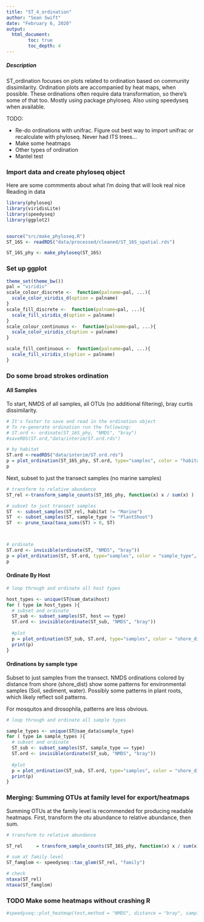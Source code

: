 ```yaml
---
title: "ST_4_ordination"
author: "Sean Swift"
date: "February 6, 2020"
output: 
  html_document:
        toc: true
        toc_depth: 4
---
```


##### Description
ST_ordination focuses on plots related to ordination based on community dissimilarity.
Ordination plots are accompanied by heat maps, when possible.
These ordinations often require data transformation, so there's some of that too. 
Mostly using package phyloseq. Also using speedyseq when available.

TODO: 

  * Re-do ordinations with unifrac. Figure out best way to import unifrac or recalculate with phyloseq. Never had ITS trees...
  * Make some heatmaps
  * Other types of ordination
  * Mantel test

### Import data and create phyloseq object
Here are some commments about what I'm doing that will look real nice
Reading in data

```r
library(phyloseq)
library(viridisLite)
library(speedyseq)
library(ggplot2)


source("src/make_phyloseq.R")
ST_16S <- readRDS("data/processed/cleaned/ST_16S_spatial.rds")

ST_16S_phy <- make_phyloseq(ST_16S)


```


### Set up ggplot
```r
theme_set(theme_bw())
pal = "viridis"
scale_colour_discrete <-  function(palname=pal, ...){
  scale_color_viridis_d(option = palname)
}
scale_fill_discrete <-  function(palname=pal, ...){
  scale_fill_viridis_d(option = palname)
}
scale_colour_continuous <-  function(palname=pal, ...){
  scale_color_viridis_c(option = palname)
}

scale_fill_continuous <-  function(palname=pal, ...){
  scale_fill_viridis_c(option = palname)
}
```


### Do some broad strokes ordination

#### All Samples
To start, NMDS of all samples, all OTUs (no additional filtering), bray curtis dissimilarity. 

```r
# It's faster to save and read in the ordination object
# To re-generate ordination run the following: 
# ST.ord <- ordinate(ST_16S_phy, "NMDS", "bray")
#saveRDS(ST.ord,"data/interim/ST.ord.rds")

# by habitat
ST.ord <-readRDS("data/interim/ST.ord.rds")
p = plot_ordination(ST_16S_phy, ST.ord, type="samples", color = "habitat", shape = "host", title="NMDS, Bray Curtis, All Samples, All OTUs")
p


```

Next, subset to just the transect samples (no marine samples)

```r
# transform to relative abundance
ST_rel <-transform_sample_counts(ST_16S_phy, function(x) x / sum(x) )

# subset to just transect samples
ST  <- subset_samples(ST_rel, habitat != "Marine")
ST  <- subset_samples(ST, sample_type != "PlantShoot")
ST  <- prune_taxa(taxa_sums(ST) > 0, ST)



# ordinate
ST.ord <- invisible(ordinate(ST, "NMDS", "bray"))
p = plot_ordination(ST, ST.ord, type="samples", color = "sample_type", shape = "host", title="NMDS, Bray Curtis, Transect Samples, All OTUs")
p


```
#### Ordinate By Host

```r
# loop through and ordinate all host types

host_types <- unique(ST@sam_data$host)
for ( type in host_types ){
  # subset and ordinate
  ST_sub <- subset_samples(ST, host == type)
  ST.ord <- invisible(ordinate(ST_sub, "NMDS", "bray"))
  
  #plot
  p = plot_ordination(ST_sub, ST.ord, type="samples", color = "shore_dist", shape = "sample_type", title= paste("NMDS, Bray Curtis,",type))
  print(p)
}


```

#### Ordinations by sample type
Subset to just samples from the transect.
NMDS ordinations colored by distance from shore (shore_dist) show some patterns for environmental samples (Soil, sediment, water).
Possibly some patterns in plant roots, which likely reflect soil patterns.

For mosquitos and drosophila, patterns are less obvious.

```r
# loop through and ordinate all sample types

sample_types <- unique(ST@sam_data$sample_type)
for ( type in sample_types ){
  # subset and ordinate
  ST_sub <- subset_samples(ST, sample_type == type)
  ST.ord <- invisible(ordinate(ST_sub, "NMDS", "bray"))
  
  #plot
  p = plot_ordination(ST_sub, ST.ord, type="samples", color = "shore_dist", title= paste("NMDS, Bray Curtis,",type))
  print(p)
}


```


### Merging: Summing OTUs at family level for export/heatmaps
Summing OTUs at the family level is recommended for producing readable heatmaps.
First, transform the otu abundance to relative abundance, then sum. 

```r
# transform to relative abundance

ST_rel     = transform_sample_counts(ST_16S_phy, function(x) x / sum(x) )

# sum at family level
ST_famglom <- speedyseq::tax_glom(ST_rel, "family")

# check
ntaxa(ST_rel)
ntaxa(ST_famglom)

```

### TODO Make some heatmaps without crashing R

```r
#speedyseq::plot_heatmap(test,method = "NMDS", distance = "bray", sample.label =  "habitat", taxa.label = "family")
```

